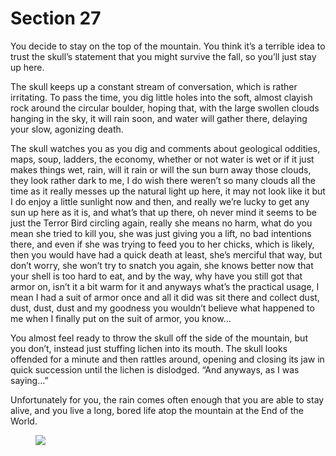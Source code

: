 # Section 27 {#sec-27}

You decide to stay on the top of the mountain. You think it’s a terrible idea to trust the skull’s statement that you might survive the fall, so you’ll just stay up here. 

The skull keeps up a constant stream of conversation, which is rather irritating. To pass the time, you dig little holes into the soft, almost clayish rock around the circular boulder, hoping that, with the large swollen clouds hanging in the sky, it will rain soon, and water will gather there, delaying your slow, agonizing death.

The skull watches you as you dig and comments about geological oddities, maps, soup, ladders, the economy, whether or not water is wet or if it just makes things wet, rain, will it rain or will the sun burn away those clouds, they look rather dark to me, I do wish there weren’t so many clouds all the time as it really messes up the natural light up here, it may not look like it but I do enjoy a little sunlight now and then, and really we’re lucky to get any sun up here as it is, and what’s that up there, oh never mind it seems to be just the Terror Bird circling again, really she means no harm, what do you mean she tried to kill you, she was just giving you a lift, no bad intentions there, and even if she was trying to feed you to her chicks, which is likely, then you would have had a quick death at least, she’s merciful that way, but don’t worry, she won’t try to snatch you again, she knows better now that your shell is too hard to eat, and by the way, why have you still got that armor on, isn’t it a bit warm for it and anyways what’s the practical usage, I mean I had a suit of armor once and all it did was sit there and collect dust, dust, dust, dust and my goodness you wouldn’t believe what happened to me when I finally put on the suit of armor, you know…

You almost feel ready to throw the skull off the side of the mountain, but you don’t, instead just stuffing lichen into its mouth. The skull looks offended for a minute and then rattles around, opening and closing its jaw in quick succession until the lichen is dislodged. “And anyways, as I was saying…” 

Unfortunately for you, the rain comes often enough that you are able to stay alive, and you live a long, bored life atop the mountain at the End of the World.

![&nbsp;](images/x.svg)
